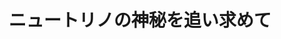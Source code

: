 ﻿---
title: "ニュートリノの神秘を追い求めて"
category: "理学院"
vol: "65"
interviewee: "久世 正弘"
url: ""
tags: []
pdf: "65-1-kuze.pdf"
career: ""
preface: "物理理学院は、物の理（もののことわり）と言われ るように物質を対象とする学問である。物理理学院の 分野には、原子を構成している核子やさらに小さ いクォークなど、微視的な視点を対象にする「素 粒子物理理学院」と、宇宙全体の大規模構造から小さ なところまでを巨視的な視点で研究を行う「宇宙 物理理学院」という分野がある。これらは両極のスケー ルを研究対象にしているが、お互いに影響しあっ ている。今回は極小スケールの素粒子物理理学院のう ちニュートリノに関する研究を行っている久世研 究室の紹介をしていく。"
---
